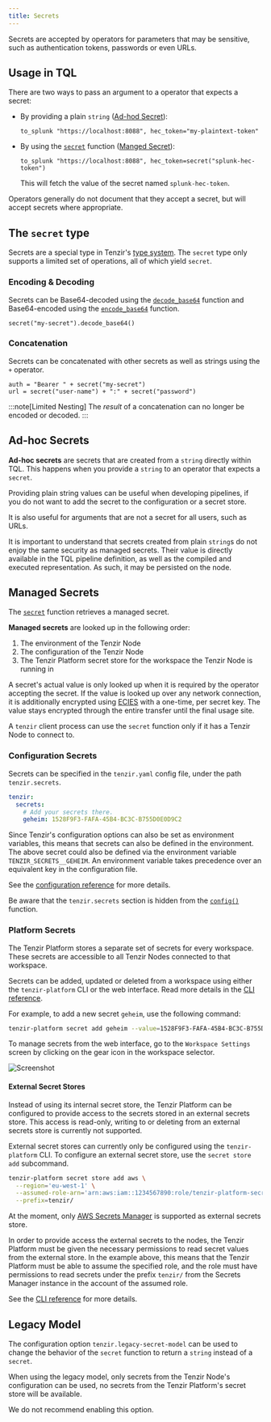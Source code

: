 ```yaml
---
title: Secrets
---
```


Secrets are accepted by operators for parameters that may be sensitive,
such as authentication tokens, passwords or even URLs.

## Usage in TQL

There are two ways to pass an argument to a operator that expects a secret:

- By providing a plain `string` ([Ad-hod Secret](#ad-hoc-secrets)):

  ```tql
  to_splunk "https://localhost:8088", hec_token="my-plaintext-token"
  ```

- By using the [`secret`](/reference/functions/secret) function
  ([Manged Secret](#managed-secrets)):

  ```tql
  to_splunk "https://localhost:8088", hec_token=secret("splunk-hec-token")
  ```

  This will fetch the value of the secret named `splunk-hec-token`.

Operators generally do not document that they accept a secret, but will accept
secrets where appropriate.

## The `secret` type

Secrets are a special type in Tenzir's [type system](/reference/language/types).
The `secret` type only supports a limited set of operations, all of which yield
`secret`.

### Encoding & Decoding

Secrets can be Base64-decoded using the
[`decode_base64`](/reference/functions/decode_base64) function and
Base64-encoded using the [`encode_base64`](/reference/functions/encode_base64)
function.

```tql
secret("my-secret").decode_base64()
```

### Concatenation

Secrets can be concatenated with other secrets as well as strings using the
`+` operator.

```tql
auth = "Bearer " + secret("my-secret")
url = secret("user-name") + ":" + secret("password")
```

:::note[Limited Nesting]
The *result* of a concatenation can no longer be encoded or decoded.
:::

## Ad-hoc Secrets

**Ad-hoc secrets** are secrets that are created from a `string` directly within
TQL. This happens when you provide a `string` to an operator that expects a
`secret`.

Providing plain string values can be useful when developing pipelines, if you do
not want to add the secret to the configuration or a secret store.

It is also useful for arguments that are not a secret for all users, such as
URLs.

It is important to understand that secrets created from plain `string`s do not
enjoy the same security as managed secrets. Their value is directly available
in the TQL pipeline definition, as well as the compiled and executed
representation. As such, it may be persisted on the node.

## Managed Secrets

The [`secret`](/reference/functions/secret) function retrieves a managed
secret.

**Managed secrets** are looked up in the following order:

1. The environment of the Tenzir Node
2. The configuration of the Tenzir Node
3. The Tenzir Platform secret store for the workspace the Tenzir Node is
   running in

A secret's actual value is only looked up when it is required by the operator
accepting the secret. If the value is looked up over any network connection, it
is additionally encrypted using
[ECIES](https://en.wikipedia.org/wiki/Integrated_Encryption_Scheme) with a
one-time, per secret key. The value stays encrypted through the entire transfer
until the final usage site.

A `tenzir` client process can use the `secret` function only if it has a Tenzir
Node to connect to.

### Configuration Secrets

Secrets can be specified in the `tenzir.yaml` config file, under the path
`tenzir.secrets`.

```yaml
tenzir:
  secrets:
    # Add your secrets there.
    geheim: 1528F9F3-FAFA-45B4-BC3C-B755D0E0D9C2
```

Since Tenzir's configuration options can also be set as environment variables,
this means that secrets can also be defined in the environment. The above
secret could also be defined via the environment variable
`TENZIR_SECRETS__GEHEIM`. An environment variable takes precedence over an
equivalent key in the configuration file.

See the [configuration reference](/reference/configuration) for more details.

Be aware that the `tenzir.secrets` section is hidden from the
[`config()`](/reference/functions/config) function.

### Platform Secrets

The Tenzir Platform stores a separate set of secrets for every workspace.
These secrets are accessible to all Tenzir Nodes connected to that workspace.

Secrets can be added, updated or deleted from a workspace using either the
`tenzir-platform` CLI or the web interface. Read more details in the
[CLI reference](/references/platform-cli#manage-secrets).

For example, to add a new secret `geheim`, use the following command:

```sh
tenzir-platform secret add geheim --value=1528F9F3-FAFA-45B4-BC3C-B755D0E0D9C2
```

To manage secrets from the web interface, go to the `Workspace Settings` screen
by clicking on the gear icon in the workspace selector.

![Screenshot](secrets.png)

#### External Secret Stores

Instead of using its internal secret store, the Tenzir Platform can be
configured to provide access to the secrets stored in an external secrets store.
This access is read-only, writing to or deleting from an external
secrets store is currently not supported.

External secret stores can currently only be configured using the
`tenzir-platform` CLI. To configure an external secret store, use the
`secret store add` subcommand.

```sh title="Add AWS Secrets Manager as external secret store"
tenzir-platform secret store add aws \
  --region='eu-west-1' \
  --assumed-role-arn='arn:aws:iam::1234567890:role/tenzir-platform-secrets-access' \
  --prefix=tenzir/
```

At the moment, only [AWS Secrets
Manager](https://aws.amazon.com/secrets-manager/) is supported as external
secrets store.

In order to provide access the external secrets to the nodes, the Tenzir
Platform must be given the necessary permissions to read secret values from the
external store. In the example above, this means that the Tenzir Platform must
be able to assume the specified role, and the role must have permissions to
read secrets under the prefix `tenzir/` from the Secrets Manager instance in
the account of the assumed role.

See the
[CLI reference](/reference/platform-cli#manage-external-secret-stores) for
more details.

## Legacy Model

The configuration option `tenzir.legacy-secret-model` can be used to change the
behavior of the `secret` function to return a `string` instead of a `secret`.

When using the legacy model, only secrets from the Tenzir Node's configuration
can be used, no secrets from the Tenzir Platform's secret store will be
available.

We do not recommend enabling this option.
